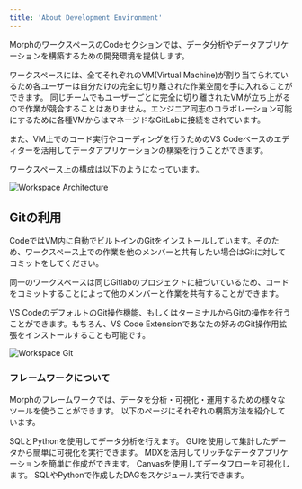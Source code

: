 ```yaml
---
title: 'About Development Environment'
---
```


MorphのワークスペースのCodeセクションでは、データ分析やデータアプリケーションを構築するための開発環境を提供します。

ワークスペースには、全てそれぞれのVM(Virtual Machine)が割り当てられているため各ユーザーは自分だけの完全に切り離された作業空間を手に入れることができます。
同じチームでもユーザーごとに完全に切り離されたVMが立ち上がるので作業が競合することはありません。エンジニア同志のコラボレーション可能にするために各種VMからはマネージドなGitLabに接続をされています。

また、VM上でのコード実行やコーディングを行うためのVS Codeベースのエディターを活用してデータアプリケーションの構築を行うことができます。

ワークスペース上の構成は以下のようになっています。

<img
  src="/assets/images/docs/workspace-architecture.png"
  alt="Workspace Architecture"
/>

## Gitの利用

CodeではVM内に自動でビルトインのGitをインストールしています。そのため、ワークスペース上での作業を他のメンバーと共有したい場合はGitに対してコミットをしてください。

同一のワークスペースは同じGitlabのプロジェクトに紐づいているため、コードをコミットすることによって他のメンバーと作業を共有することができます。

VS CodeのデフォルトのGit操作機能、もしくはターミナルからGitの操作を行うことができます。もちろん、VS Code Extensionであなたの好みのGit操作用拡張をインストールすることも可能です。

<img
  src="/assets/images/docs/workspace-git.png"
  alt="Workspace Git"
/>

### フレームワークについて

Morphのフレームワークでは、データを分析・可視化・運用するための様々なツールを使うことができます。
以下のページにそれぞれの構築方法を紹介しています。

<CardGroup cols={2}>
  <Card title="SQL & Python" icon="square-1" href="/docs/ja/workspace/sql-python">
    SQLとPythonを使用してデータ分析を行えます。
  </Card>
  <Card title="データ可視化" icon="square-2" href="/docs/ja/workspace/visualization">
    GUIを使用して集計したデータから簡単に可視化を実行できます。
  </Card>
  <Card title="データアプリケーション構築" icon="square-3" href="/docs/ja/workspace/data-application">
    MDXを活用してリッチなデータアプリケーションを簡単に作成ができます。
  </Card>
  <Card title="データフローの可視化" icon="square-4" href="/docs/ja/workspace/about-canvas">
    Canvasを使用してデータフローを可視化します。
  </Card>
  <Card title="ジョブスケジューリング" icon="square-5" href="/docs/ja/workspace/job-schedule">
    SQLやPythonで作成したDAGをスケジュール実行できます。
  </Card>
</CardGroup>
